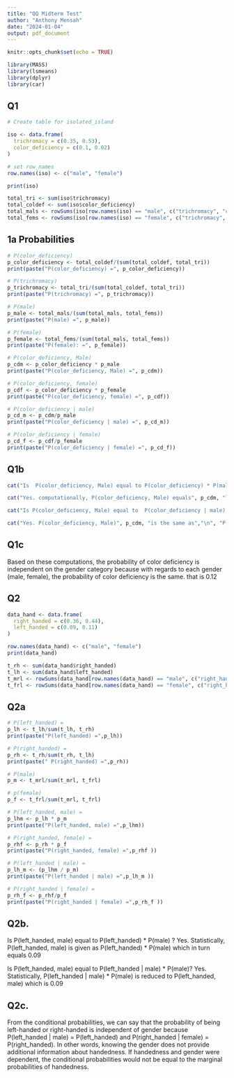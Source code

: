 ```yaml
---
title: "QQ Midterm Test"
author: "Anthony Mensah"
date: "2024-01-04"
output: pdf_document
---
```


```r
knitr::opts_chunk$set(echo = TRUE)

library(MASS)
library(lsmeans)
library(dplyr)
library(car)
```

## Q1

```r
# Create table for isolated_island

iso <- data.frame(
  trichromacy = c(0.35, 0.53),
  color_deficiency = c(0.1, 0.02)
)

# set row_names 
row.names(iso) <- c("male", "female")

print(iso)
```

```r
total_tri <- sum(iso$trichromacy)
total_coldef <- sum(iso$color_deficiency)
total_mals <- rowSums(iso[row.names(iso) == "male", c("trichromacy", "color_deficiency")])
total_fems <- rowSums(iso[row.names(iso) == "female", c("trichromacy", "color_deficiency")])

```

## 1a Probabilities

```r
# P(color_deficiency)
p_color_deficiency <- total_coldef/(sum(total_coldef, total_tri))
print(paste("P(color_deficiency) =", p_color_deficiency))

# P(trichromacy)
p_trichromacy <- total_tri/(sum(total_coldef, total_tri))
print(paste("P(trichromacy) =", p_trichromacy))

# P(male)
p_male <- total_mals/(sum(total_mals, total_fems))
print(paste("P(male) =", p_male))

# P(female)
p_female <- total_fems/(sum(total_mals, total_fems))
print(paste("P(female): =", p_female))

# P(color_deficiency, Male)
p_cdm <- p_color_deficiency * p_male
print(paste("P(color_deficiency, Male) =", p_cdm))

# P(color_deficiency, female)
p_cdf <- p_color_deficiency * p_female
print(paste("P(color_deficiency, female) =", p_cdf))

# P(color_deficiency | male)
p_cd_m <- p_cdm/p_male
print(paste("P(color_deficiency | male) =", p_cd_m))

# P(color_deficiency | female)
p_cd_f <- p_cdf/p_female
print(paste("P(color_deficiency | female) =", p_cd_f))

```

## Q1b

```r
cat("Is  P(color_deficiency, Male) equal to P(color_deficiency) * P(male)?", "\n")

cat("Yes. computationally, P(color_deficiency, Male) equals", p_cdm, "likewise,","\n", "P(color_deficiency) * P(male) equals", p_color_deficiency* p_male )

cat("Is P(color_deficiency, Male) equal to  P(color_deficiency | male) * P(male)")

cat("Yes. P(color_deficiency, Male)", p_cdm, "is the same as","\n", "P(color_deficiency | male) * P(male)", p_cdm/p_male * p_male)

```

## Q1c

Based on these computations, the probability of color deficiency is independent on the gender category because with regards to each gender (male, female), the probability of color deficiency is the same.
that is 0.12


## Q2

```r
data_hand <- data.frame(
  right_handed = c(0.36, 0.44),
  left_handed = c(0.09, 0.11)
)

row.names(data_hand) <- c("male", "female")
print(data_hand)

```

```r
t_rh <- sum(data_hand$right_handed)
t_lh <- sum(data_hand$left_handed)
t_mrl <- rowSums(data_hand[row.names(data_hand) == "male", c("right_handed", "left_handed")])
t_frl <- rowSums(data_hand[row.names(data_hand) == "female", c("right_handed", "left_handed")])

```

## Q2a

```r
# P(left_handed) = 
p_lh <- t_lh/sum(t_lh, t_rh)
print(paste("P(left_handed) =",p_lh))

# P(right_handed) = 
p_rh <- t_rh/sum(t_rh, t_lh)
print(paste(" P(right_handed) =",p_rh))

# P(male)
p_m <- t_mrl/sum(t_mrl, t_frl)

# p(female)
p_f <- t_frl/sum(t_mrl, t_frl)

# P(left_handed, male) = 
p_lhm <- p_lh * p_m
print(paste("P(left_handed, male) =",p_lhm))

# P(right_handed, female) = 
p_rhf <- p_rh * p_f 
print(paste("P(right_handed, female) =",p_rhf ))

# P(left_handed | male) = 
p_lh_m <- (p_lhm / p_m)
print(paste("P(left_handed | male) =",p_lh_m ))

# P(right_handed | female) =
p_rh_f <- p_rhf/p_f
print(paste("P(right_handed | female) =",p_rh_f ))

```

## Q2b.

Is P(left_handed, male) equal to P(left_handed) \* P(male) ?
Yes.
Statistically, P(left_handed, male) is given as P(left_handed) \* P(male) which in turn equals 0.09

Is P(left_handed, male) equal to P(left_handed \| male) \* P(male)?
Yes.
Statistically, P(left_handed \| male) \* P(male) is reduced to P(left_handed, male) which is 0.09

## Q2c.

From the conditional probabilities, we can say that the probability of being left-handed or right-handed is independent of gender because P(left_handed \| male) = P(left_handed) and P(right_handed \| female) = P(right_handed).
In other words, knowing the gender does not provide additional information about handedness.
If handedness and gender were dependent, the conditional probabilities would not be equal to the marginal probabilities of handedness.
